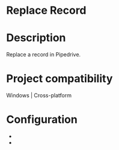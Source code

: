 ﻿# Replace Record

# Description

Replace a record in Pipedrive.

# Project compatibility

Windows | Cross-platform

# Configuration

* 
*
